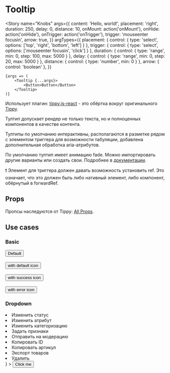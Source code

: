 
<Meta title="Controls / Tooltip" component={Tooltip} />

# Tooltip

<Story
    name="Knobs"
    args={{
        content: 'Hello, world!',
        placement: 'right',
        duration: 250,
        delay: 0,
        distance: 10,
        onMount: action('onMount'),
        onHide: action('onHide'),
        onTrigger: action('onTrigger'),
        trigger: 'mouseenter focusin',
        arrow: true,
    }}
    argTypes={{
        placement: { control: { type: 'select', options: ['top', 'right', 'bottom', 'left'] } },
        trigger: { control: { type: 'select', options: ['mouseenter focusin', 'click'] } },
        duration: { control: { type: 'range', min: 0, step: 100, max: 5000 } },
        delay: { control: { type: 'range', min: 0, step: 20, max: 5000 } },
        distance: { control: { type: 'number', min: 0 } },
        arrow: { control: 'boolean' },
    }}
>
    {args => (
        <Tooltip {...args}>
            <Button>Button</Button>
        </Tooltip>
    )}
</Story>

Использует плагин: [tippy.js-react](https://github.com/atomiks/tippy.js-react) - это обёртка вокруг оригинального [Tippy](https://atomiks.github.io/tippyjs/).

Тултип допускает рендер не только текста, но и полноценных компонентов в качестве контента.

Тултипы по умолчанию интерактивны, располагаются в разметке рядом с элементом триггера для возможности табуляции, добавлена дополнительная обработка aria-атрибутов.

По умолчанию тултип имеет анимацию fade. Можно импортировать другие варианты или создать свои. Подробнее в [документации](https://atomiks.github.io/tippyjs/v6/animations/).

❗️ Элемент для триггера должен давать возможность установить ref. Это означает, что это должен быть либо нативный элемент, либо компонент, обёрнутый в forwardRef.

## Props

Пропсы наследуются от Tippy: [All Props](https://atomiks.github.io/tippyjs/v6/all-props/).

## Use cases

### Basic

<Canvas>
    <Story name="Basic">
        <Tooltip content="Default" placement="right">
            <Button>Default</Button>
        </Tooltip>
        <br />
        <br />
        <StyledTooltip content="Default" placement="right">
            <Button theme="ghost">with default icon </Button>
        </StyledTooltip>
        <br />
        <br />
        <StyledTooltip content="Default" placement="right" iconType="success">
            <Button theme="secondary">with success icon</Button>
        </StyledTooltip>
        <br />
        <br />
        <StyledTooltip content="Default" placement="right" iconType="error">
            <Button theme="dangerous">with error icon</Button>
        </StyledTooltip>
    </Story>
</Canvas>

### Dropdown

<Canvas>
    <Story name="Dropdown">
        <Tooltip
            arrow
            theme="light"
            placement="bottom-end"
            trigger="click"
            minWidth={scale(36)}
            content={
                <ul>
                    <li>
                        <ContentBtn type="edit">Изменить статус</ContentBtn>
                    </li>
                    <li>
                        <ContentBtn type="edit">Изменить атрибут</ContentBtn>
                    </li>
                    <li>
                        <ContentBtn type="edit">Изменить категоризацию</ContentBtn>
                    </li>
                    <li>
                        <ContentBtn type="edit">Задать признаки</ContentBtn>
                    </li>
                    <li>
                        <ContentBtn type="edit">Отправить на модерацию</ContentBtn>
                    </li>
                    <li>
                        <ContentBtn type="copy">Копировать ID</ContentBtn>
                    </li>
                    <li>
                        <ContentBtn type="copy">Копировать артикул</ContentBtn>
                    </li>
                    <li>
                        <ContentBtn type="export">Экспорт товаров</ContentBtn>
                    </li>
                    <li>
                        <ContentBtn type="delete">Удалить</ContentBtn>
                    </li>
                </ul>
            }
        >
            <Button type="button">Click me</Button>
        </Tooltip>
    </Story>
</Canvas>
